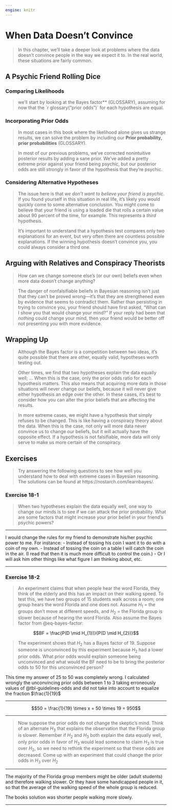 ```yaml
---
engine: knitr
---
```


# When Data Doesn't Convince

> In this chapter, we’ll take a deeper look at problems where the data doesn’t convince people in the way we expect it to. In the real world, these situations are fairly common.

## A Psychic Friend Rolling Dice

### Comparing Likelihoods

> we’ll start by looking at the Bayes factor** (GLOSSARY), assuming for now that the ´r glossary("prior odds")` for each hypothesis are equal.


### Incorporating Prior Odds

> In most cases in this book where the likelihood alone gives us strange results, we can solve the problem by including our **Prior probability, prior probabilities** (GLOSSARY).

> In most of our previous problems, we’ve corrected nonintuitive posterior results by adding a sane prior. We’ve added a pretty extreme prior against your friend being psychic, but our posterior odds are still strongly in favor of the hypothesis that they’re psychic.

### Considering Alternative Hypotheses

> The issue here is that *we don’t want to believe your friend is psychic*. If you found yourself in this situation in real life, it’s likely you would quickly come to some alternative conclusion. You might come to believe that your friend is using a loaded die that rolls a certain value about 90 percent of the time, for example. This represents a *third* hypothesis. 

> It’s important to understand that a hypothesis test compares only two explanations for an event, but very often there are countless possible explanations. If the winning hypothesis doesn’t convince you, you could always consider a third one.

## Arguing with Relatives and Conspiracy Theorists

> How can we change someone else’s (or our own) beliefs even when more data doesn’t change anything?

> The danger of nonfalsifiable beliefs in Bayesian reasoning isn’t just that they can’t be proved wrong—it’s that they are strengthened even by evidence that seems to contradict them. Rather than persisting in trying to convince you, your friend should have first asked, “What can I show you that would change your mind?” If your reply had been that *nothing* could change your mind, then your friend would be better off not presenting you with more evidence.

## Wrapping Up

> Although the Bayes factor is a competition between two ideas, it’s quite possible that there are other, equally valid, hypotheses worth testing out.

> Other times, we find that two hypotheses explain the data equally well; … When this is the case, only the prior odds ratio for each hypothesis matters. This also means that acquiring more data in those situations will never change our beliefs, because it will never give either hypothesis an edge over the other. In these cases, it’s best to consider how you can alter the prior beliefs that are affecting the results.

> In more extreme cases, we might have a hypothesis that simply refuses to be changed. This is like having a conspiracy theory about the data. When this is the case, not only will more data never convince us to change our beliefs, but it will actually have the opposite effect. If a hypothesis is not falsifiable, more data will only serve to make us more certain of the conspiracy.

## Exercises

> Try answering the following questions to see how well you understand how to deal with extreme cases in Bayesian reasoning. The solutions can be found at https://nostarch.com/learnbayes/.


### Exercise 18-1

> When two hypotheses explain the data equally well, one way to change our minds is to see if we can attack the prior probability. What are some factors that might increase your prior belief in your friend’s psychic powers?

***
::: {#lem-solution-18-1}

I would change the rules for my friend to demonstrate his/her psychic power to me. For instance: 
- Instead of tossing his coin I want it to do with a coin of my own.
- Instead of tossing the coin on a table I will catch the coin in the air. (I read that then it is much more difficult to control the coin.)
- Or I will ask him other things like what figure I am thinking about, etc.

:::
***

### Exercise 18-2

> An experiment claims that when people hear the word Florida, they think of the elderly and this has an impact on their walking speed. To test this, we have two groups of 15 students walk across a room; one group hears the word Florida and one does not. Assume $H_{1}$ = the groups don’t move at different speeds, and $H_{2}$ = the Florida group is slower because of hearing the word Florida. Also assume the Bayes factor from @eq-bayes-factor:

$$BF = \frac{P(D \mid H_{1})}{P(D \mid H_{2})}$$

> The experiment shows that $H_{2}$ has a Bayes factor of 19. Suppose someone is unconvinced by this experiment because $H_{2}$ had a lower prior odds. What prior odds would explain someone being unconvinced and what would the BF need to be to bring the posterior odds to 50 for this unconvinced person?

::::: {.callout-warning}
This time my answer of 25 to 50 was completely wrong. I calculated wrongly the unconvincing prior odds between 1 to 3 taking erroneously values of @tbl-guidelines-odds and did not take into account to equalize the fraction $\frac{1}{19}$

***
::: {#lem-solution-18-2a}

$$50 = \frac{1}{19} \times x = 50 \times 19 = 950$$
:::
***
:::::

> Now suppose the prior odds do not change the skeptic’s mind. Think of an alternate $H_{3}$ that explains the observation that the Florida group is slower. Remember if $H_{2}$ and $H_{3}$ both explain the data equally well, only prior odds in favor of $H_{3}$ would lead someone to claim $H_{3}$ is true over $H_{2}$, so we need to rethink the experiment so that these odds are decreased. Come up with an experiment that could change the prior odds in $H_{3}$ over $H_{2}$

***
::: {#lem-solution-18-2b}

The majority of the Florida group members might be older (adult students) and therefore walking slower. Or they have some handicapped people in it, so that the average of the walking speed of the whole group is reduced.

The books solution was shorter people walking more slowly.
:::
***
